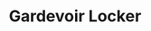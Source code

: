 ---
title: "Gardevoir Locker"
meta_title: "Gardevoir Locker craft"
description: "Craft de Gardevoir Locker"
rank: "a"
draft: false
name: "Gardevoir Locker"
recipe_img: "https://wiki.pokexgames.com/images/6/6d/Gardevoir-locker.png"
level: 91
craft_time: 172800
result: 1
value_npc: 1
ingredients:
  - name: "Locker"
    quantity: 1
    item_img: "https://wiki.pokexgames.com/images/thumb/1/19/Locker.png/50px-Locker.png"
    value_npc: 1
  - name: "Psycraft Urn"
    quantity: 1
    item_img: "https://wiki.pokexgames.com/images/d/d8/Psycraft_Urn.png"
    value_npc: 1
  - name: "Psycraft Tapestry"
    quantity: 4
    item_img: "https://wiki.pokexgames.com/images/5/5b/Psycraft_Tapestry.png"
    value_npc: 1
  - name: "Enigma Stone"
    quantity: 10
    item_img: "https://wiki.pokexgames.com/images/0/0a/Enigma-stone.gif"
    value_npc: 1
  - name: "Oak Planks"
    quantity: 12
    item_img: "https://wiki.pokexgames.com/images/c/c1/Oak_Planks.png"
    value_npc: 1
  - name: "Refined Fashion Point"
    quantity: 12
    item_img: "https://wiki.pokexgames.com/images/6/69/Refined_Fashion_Point.png"
    value_npc: 1
---